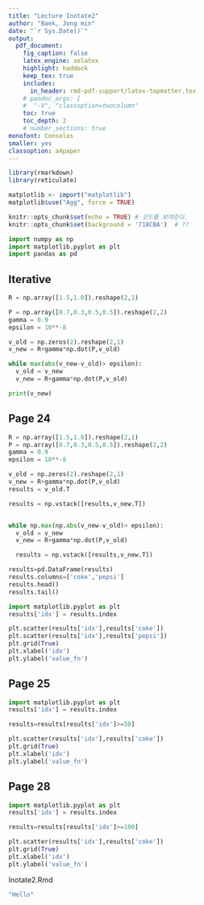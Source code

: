 ```yaml
---
title: "Lecture Inotate2"  
author: "Baek, Jong min"  
date: "`r Sys.Date()`"  
output:   
  pdf_document:
    fig_caption: false  
    latex_engine: xelatex
    highlight: haddock  
    keep_tex: true  
    includes:
      in_header: rmd-pdf-support/latex-topmatter.tex
    # pandoc_args: [
    #  "-V", "classoption=twocolumn"
    toc: true   
    toc_depth: 2  
    # number_sections: true  
monofont: Consolas
smaller: yes
classoption: a4paper
---
```

```r
library(rmarkdown)
library(reticulate)

matplotlib <- import("matplotlib")
matplotlib$use("Agg", force = TRUE)

knitr::opts_chunk$set(echo = TRUE) # 코드를 보여준다.
knitr::opts_chunk$set(background = '718CBA')  # ??
```

```python
import numpy as np
import matplotlib.pyplot as plt
import pandas as pd
```

\newpage

## Iterative

```python
R = np.array([1.5,1.0]).reshape(2,1)

P = np.array([0.7,0.3,0.5,0.5]).reshape(2,2)
gamma = 0.9
epsilon = 10**-8

v_old = np.zeros(2).reshape(2,1)
v_new = R+gamma*np.dot(P,v_old)

while max(abs(v_new-v_old)> epsilon):
  v_old = v_new
  v_new = R+gamma*np.dot(P,v_old)

print(v_new)
```

\newpage

## Page 24

```python
R = np.array([1.5,1.0]).reshape(2,1)
P = np.array([0.7,0.3,0.5,0.5]).reshape(2,2)
gamma = 0.9
epsilon = 10**-8

v_old = np.zeros(2).reshape(2,1)
v_new = R+gamma*np.dot(P,v_old)
results = v_old.T

results = np.vstack([results,v_new.T])


while np.max(np.abs(v_new-v_old)> epsilon):
  v_old = v_new
  v_new = R+gamma*np.dot(P,v_old)

  results = np.vstack([results,v_new.T])

results=pd.DataFrame(results)
results.columns=['coke','pepsi']
results.head()
results.tail()
```

\newpage

```python
import matplotlib.pyplot as plt
results['idx'] = results.index

plt.scatter(results['idx'],results['coke'])
plt.scatter(results['idx'],results['pepsi'])
plt.grid(True)
plt.xlabel('idx')
plt.ylabel('value_fn')
```

\newpage

## Page 25

```python
import matplotlib.pyplot as plt
results['idx'] = results.index

results=results[results['idx']>=50]

plt.scatter(results['idx'],results['coke'])
plt.grid(True)
plt.xlabel('idx')
plt.ylabel('value_fn')
```

\newpage

## Page 28

```python
import matplotlib.pyplot as plt
results['idx'] = results.index

results=results[results['idx']>=100]

plt.scatter(results['idx'],results['coke'])
plt.grid(True)
plt.xlabel('idx')
plt.ylabel('value_fn')
```

Inotate2.Rmd
```r
"Hello"
```

